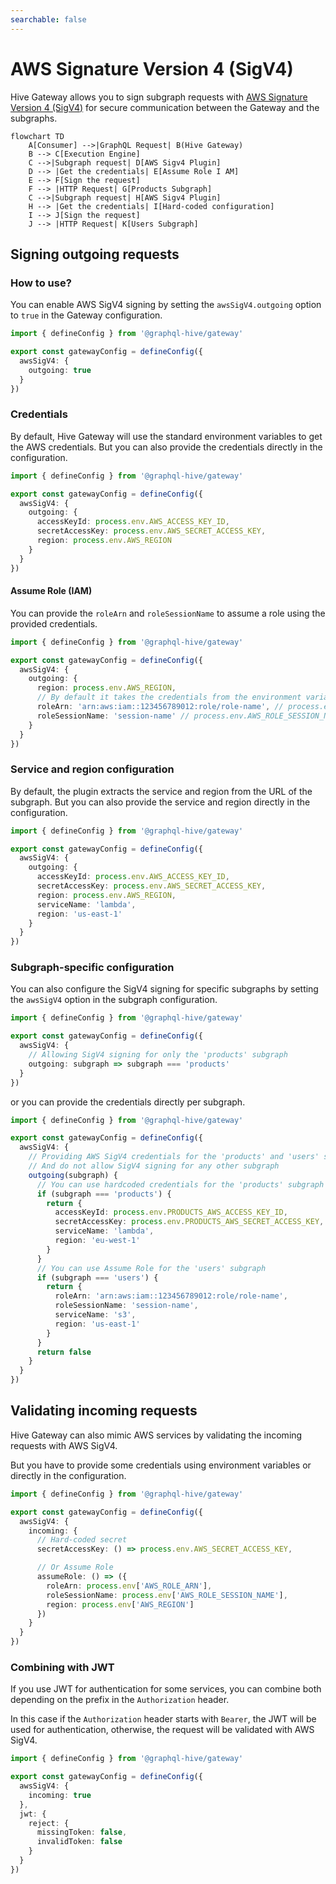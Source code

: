 ```yaml
---
searchable: false
---
```


# AWS Signature Version 4 (SigV4)

Hive Gateway allows you to sign subgraph requests with
[AWS Signature Version 4 (SigV4)](https://docs.aws.amazon.com/AmazonS3/latest/API/sig-v4-authenticating-requests.html)
for secure communication between the Gateway and the subgraphs.

```mermaid
flowchart TD
    A[Consumer] -->|GraphQL Request| B(Hive Gateway)
    B --> C[Execution Engine]
    C -->|Subgraph request| D[AWS Sigv4 Plugin]
    D --> |Get the credentials| E[Assume Role I AM]
    E --> F[Sign the request]
    F --> |HTTP Request| G[Products Subgraph]
    C -->|Subgraph request| H[AWS Sigv4 Plugin]
    H --> |Get the credentials| I[Hard-coded configuration]
    I --> J[Sign the request]
    J --> |HTTP Request| K[Users Subgraph]
```

## Signing outgoing requests

### How to use?

You can enable AWS SigV4 signing by setting the `awsSigV4.outgoing` option to `true` in the Gateway
configuration.

```ts filename="gateway.config.ts"
import { defineConfig } from '@graphql-hive/gateway'

export const gatewayConfig = defineConfig({
  awsSigV4: {
    outgoing: true
  }
})
```

### Credentials

By default, Hive Gateway will use the standard environment variables to get the AWS credentials. But
you can also provide the credentials directly in the configuration.

```ts filename="gateway.config.ts"
import { defineConfig } from '@graphql-hive/gateway'

export const gatewayConfig = defineConfig({
  awsSigV4: {
    outgoing: {
      accessKeyId: process.env.AWS_ACCESS_KEY_ID,
      secretAccessKey: process.env.AWS_SECRET_ACCESS_KEY,
      region: process.env.AWS_REGION
    }
  }
})
```

#### Assume Role (IAM)

You can provide the `roleArn` and `roleSessionName` to assume a role using the provided credentials.

```ts filename="gateway.config.ts"
import { defineConfig } from '@graphql-hive/gateway'

export const gatewayConfig = defineConfig({
  awsSigV4: {
    outgoing: {
      region: process.env.AWS_REGION,
      // By default it takes the credentials from the environment variables
      roleArn: 'arn:aws:iam::123456789012:role/role-name', // process.env.AWS_ROLE_ARN
      roleSessionName: 'session-name' // process.env.AWS_ROLE_SESSION_NAME
    }
  }
})
```

### Service and region configuration

By default, the plugin extracts the service and region from the URL of the subgraph. But you can
also provide the service and region directly in the configuration.

```ts filename="gateway.config.ts"
import { defineConfig } from '@graphql-hive/gateway'

export const gatewayConfig = defineConfig({
  awsSigV4: {
    outgoing: {
      accessKeyId: process.env.AWS_ACCESS_KEY_ID,
      secretAccessKey: process.env.AWS_SECRET_ACCESS_KEY,
      region: process.env.AWS_REGION,
      serviceName: 'lambda',
      region: 'us-east-1'
    }
  }
})
```

### Subgraph-specific configuration

You can also configure the SigV4 signing for specific subgraphs by setting the `awsSigV4` option in
the subgraph configuration.

```ts filename="gateway.config.ts"
import { defineConfig } from '@graphql-hive/gateway'

export const gatewayConfig = defineConfig({
  awsSigV4: {
    // Allowing SigV4 signing for only the 'products' subgraph
    outgoing: subgraph => subgraph === 'products'
  }
})
```

or you can provide the credentials directly per subgraph.

```ts filename="gateway.config.ts"
import { defineConfig } from '@graphql-hive/gateway'

export const gatewayConfig = defineConfig({
  awsSigV4: {
    // Providing AWS SigV4 credentials for the 'products' and 'users' subgraphs separately
    // And do not allow SigV4 signing for any other subgraph
    outgoing(subgraph) {
      // You can use hardcoded credentials for the 'products' subgraph
      if (subgraph === 'products') {
        return {
          accessKeyId: process.env.PRODUCTS_AWS_ACCESS_KEY_ID,
          secretAccessKey: process.env.PRODUCTS_AWS_SECRET_ACCESS_KEY,
          serviceName: 'lambda',
          region: 'eu-west-1'
        }
      }
      // You can use Assume Role for the 'users' subgraph
      if (subgraph === 'users') {
        return {
          roleArn: 'arn:aws:iam::123456789012:role/role-name',
          roleSessionName: 'session-name',
          serviceName: 's3',
          region: 'us-east-1'
        }
      }
      return false
    }
  }
})
```

## Validating incoming requests

Hive Gateway can also mimic AWS services by validating the incoming requests with AWS SigV4.

But you have to provide some credentials using environment variables or directly in the
configuration.

```ts filename="gateway.config.ts"
import { defineConfig } from '@graphql-hive/gateway'

export const gatewayConfig = defineConfig({
  awsSigV4: {
    incoming: {
      // Hard-coded secret
      secretAccessKey: () => process.env.AWS_SECRET_ACCESS_KEY,

      // Or Assume Role
      assumeRole: () => ({
        roleArn: process.env['AWS_ROLE_ARN'],
        roleSessionName: process.env['AWS_ROLE_SESSION_NAME'],
        region: process.env['AWS_REGION']
      })
    }
  }
})
```

### Combining with JWT

If you use JWT for authentication for some services, you can combine both depending on the prefix in
the `Authorization` header.

In this case if the `Authorization` header starts with `Bearer`, the JWT will be used for
authentication, otherwise, the request will be validated with AWS SigV4.

```ts filename="gateway.config.ts"
import { defineConfig } from '@graphql-hive/gateway'

export const gatewayConfig = defineConfig({
  awsSigV4: {
    incoming: true
  },
  jwt: {
    reject: {
      missingToken: false,
      invalidToken: false
    }
  }
})
```
